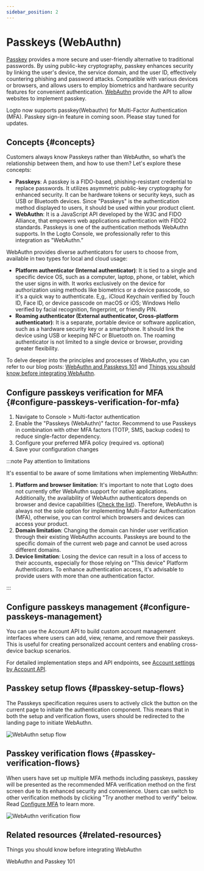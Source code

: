 ```yaml
---
sidebar_position: 2
---
```


# Passkeys (WebAuthn)

[Passkey](https://auth.wiki/passkey) provides a more secure and user-friendly alternative to traditional passwords. By using public-key cryptography, passkey enhances security by linking the user's device, the service domain, and the user ID, effectively countering phishing and password attacks. Compatible with various devices or browsers, and allows users to employ biometrics and hardware security features for convenient authentication. [WebAuthn](https://auth.wiki/webauthn) provide the API to allow websites to implement passkey.

Logto now supports passkey(Webauthn) for Multi-Factor Authentication (MFA). Passkey sign-in feature in coming soon. Please stay tuned for updates.

## Concepts \{#concepts}

Customers always know Passkeys rather than WebAuthn, so what’s the relationship between them, and how to use them? Let's explore these concepts:

- **Passkeys**: A passkey is a FIDO-based, phishing-resistant credential to replace passwords. It utilizes asymmetric public-key cryptography for enhanced security. It can be hardware tokens or security keys, such as USB or Bluetooth devices. Since "Passkeys" is the authentication method displayed to users, it should be used within your product client.
- **WebAuthn**: It is a JavaScript API developed by the W3C and FIDO Alliance, that empowers web applications authentication with FIDO2 standards. Passkeys is one of the authentication methods WebAuthn supports. In the Logto Console, we professionally refer to this integration as "WebAuthn.”

WebAuthn provides diverse authenticators for users to choose from, available in two types for local and cloud usage:

- **Platform authenticator (Internal authenticator)**: It is tied to a single and specific device OS, such as a computer, laptop, phone, or tablet, which the user signs in with. It works exclusively on the device for authorization using methods like biometrics or a device passcode, so it's a quick way to authenticate. E,g,. iCloud Keychain verified by Touch ID, Face ID, or device passcode on macOS or iOS; Windows Hello verified by facial recognition, fingerprint, or friendly PIN.
- **Roaming authenticator (External authenticator, Cross-platform authenticator)**: It is a separate, portable device or software application, such as a hardware security key or a smartphone. It should link the device using USB or keeping NFC or Bluetooth on. The roaming authenticator is not limited to a single device or browser, providing greater flexibility.

To delve deeper into the principles and processes of WebAuthn, you can refer to our blog posts: [WebAuthn and Passkeys 101](https://blog.logto.io/web-authn-and-passkey-101/) and [Things you should know before integrating WebAuthn](https://blog.logto.io/webauthn-base-knowledge/).

## Configure passkeys verification for MFA \{#configure-passkeys-verification-for-mfa}

1. Navigate to <CloudLink to="/mfa">Console > Multi-factor authentication</CloudLink>
2. Enable the "Passkeys (WebAuthn)" factor. Recommend to use Passkeys in combination with other MFA factors (TOTP, SMS, backup codes) to reduce single-factor dependency.
3. Configure your preferred MFA policy (required vs. optional)
4. Save your configuration changes

:::note Pay attention to limitations

It's essential to be aware of some limitations when implementing WebAuthn:

1. **Platform and browser limitation**: It's important to note that Logto does not currently offer WebAuthn support for native applications. Additionally, the availability of WebAuthn authenticators depends on browser and device capabilities ([Check the list](https://caniuse.com/?search=webauthn)). Therefore, WebAuthn is always not the sole option for implementing Multi-Factor Authentication (MFA), otherwise, you can control which browsers and devices can access your product.
2. **Domain limitation**: Changing the domain can hinder user verification through their existing WebAuthn accounts. Passkeys are bound to the specific domain of the current web page and cannot be used across different domains.
3. **Device limitation**: Losing the device can result in a loss of access to their accounts, especially for those relying on "This device" Platform Authenticators. To enhance authentication access, it's advisable to provide users with more than one authentication factor.

:::

## Configure passkeys management \{#configure-passkeys-management}

You can use the Account API to build custom account management interfaces where users can add, view, rename, and remove their passkeys. This is useful for creating personalized account centers and enabling cross-device backup scenarios.

For detailed implementation steps and API endpoints, see [Account settings by Account API](/end-user-flows/account-settings/by-account-api#link-a-new-webauthn-passkey).

## Passkey setup flows \{#passkey-setup-flows}

The Passkeys specification requires users to actively click the button on the current page to initiate the authentication component. This means that in both the setup and verification flows, users should be redirected to the landing page to initiate WebAuthn.

<img src="/img/assets/webauthn-setup-flow.png" alt="WebAuthn setup flow" />

## Passkey verification flows \{#passkey-verification-flows}

When users have set up multiple MFA methods including passkeys, passkey will be presented as the recommended MFA verification method on the first screen due to its enhanced security and convenience. Users can switch to other verification methods by clicking "Try another method to verify" below. Read [Configure MFA](/end-user-flows/mfa/configure-mfa#mfa-verification-flow) to learn more.

<img src="/img/assets/webauthn-verification-flow.png" alt="WebAuthn verification flow" />

## Related resources \{#related-resources}

<Url href="https://blog.logto.io/webauthn-base-knowledge">
  Things you should know before integrating WebAuthn
</Url>

<Url href="https://blog.logto.io/web-authn-and-passkey-101">WebAuthn and Passkey 101</Url>
